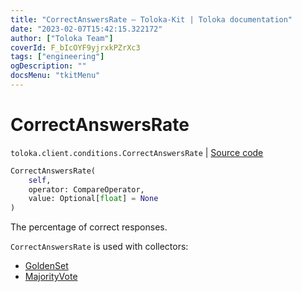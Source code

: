 ```yaml
---
title: "CorrectAnswersRate — Toloka-Kit | Toloka documentation"
date: "2023-02-07T15:42:15.322172"
author: ["Toloka Team"]
coverId: F_bIcOYF9yjrxkPZrXc3
tags: ["engineering"]
ogDescription: ""
docsMenu: "tkitMenu"
---
```


# CorrectAnswersRate
`toloka.client.conditions.CorrectAnswersRate` | [Source code](https://github.com/Toloka/toloka-kit/blob/v1.1.3/src/client/conditions.py#L156)

```python
CorrectAnswersRate(
    self,
    operator: CompareOperator,
    value: Optional[float] = None
)
```

The percentage of correct responses.

`CorrectAnswersRate` is used with collectors:
- [GoldenSet](/docs/toloka-kit/reference/toloka.client.collectors.GoldenSet)
- [MajorityVote](/docs/toloka-kit/reference/toloka.client.collectors.MajorityVote)
